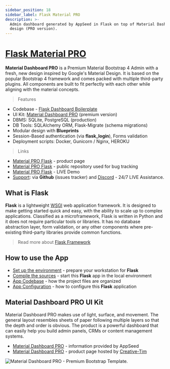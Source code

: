 ```yaml
---
sidebar_position: 18
sidebar_label: Flask Material PRO
description: >-
  Admin dashboard generated by AppSeed in Flask on top of Material Dashboard
  design (PRO version).
---
```


# [Flask Material PRO](https://appseed.us/product/material-dashboard-pro/flask/)

**Material Dashboard PRO** is a Premium Material Bootstrap 4 Admin with a fresh, new design inspired by Google's Material Design. It is based on the popular Bootstrap 4 framework and comes packed with multiple third-party plugins. All components are built to fit perfectly with each other while aligning with the material concepts.

> Features

- Codebase - [Flask Dashboard Boilerplate](../../boilerplate-code/flask-dashboard.mdx)
- UI Kit: [Material Dashboard PRO](../../content/bootstrap-template/material-dashboard-pro.mdx) (premium version)
- DBMS: SQLite, PostgreSQL (production)
- DB Tools: SQLAlchemy ORM, Flask-Migrate (schema migrations)
- Modular design with **Blueprints**
- Session-Based authentication (via **flask_login**), Forms validation
- Deployment scripts: Docker, Gunicorn / Nginx, HEROKU

> Links

- [Material PRO Flask](https://appseed.us/product/material-dashboard-pro/flask/) - product page
- [Material PRO Flask](https://github.com/app-generator/flask-dashboard-material-pro) - public repository used for bug tracking
- [Material PRO Flask](https://flask-material-dashboard-pro.appseed-srv1.com/) - LIVE Demo
- [Support](https://appseed.us/support): via **Github** (issues tracker) and [Discord](https://discord.gg/fZC6hup) - 24/7 LIVE Assistance.

## What is Flask

**Flask** is a lightweight [WSGI](../../content/what-is/wsgi.mdx) web application framework. It is designed to make getting started quick and easy, with the ability to scale up to complex applications. Classified as a microframework, Flask is written in Python and it does not require particular tools or libraries. It has no database abstraction layer, form validation, or any other components where pre-existing third-party libraries provide common functions.

> Read more about [Flask Framework](../../content/what-is/flask.mdx)

## How to use the App

- [Set up the environment](../../boilerplate-code/flask-dashboard.mdx#environment) - prepare your workstation for **Flask**
- [Compile the sources](../../boilerplate-code/flask-dashboard.mdx#build-the-app-1) - start this **Flask** app in the local environment
- [App Codebase](../../boilerplate-code/flask-dashboard.mdx#app-codebase) - how the project files are organized
- [App Configuration](../../boilerplate-code/flask-dashboard.mdx#app-configuration) - how to configure this **Flask** application

## Material Dashboard PRO UI Kit

Material Dashboard PRO makes use of light, surface, and movement. The general layout resembles sheets of paper following multiple layers so that the depth and order is obvious. The product is a powerful dashboard that can easily help you build admin panels, CRMs or content management systems.

- [Material Dashboard PRO](../../content/bootstrap-template/material-dashboard-pro.mdx) - information provided by AppSeed
- [Material Dashboard PRO](https://bit.ly/3odmcGy) - product page hosted by [Creative-Tim](../../content/partners/creative-tim.mdx)

![Material Dashboard PRO - Premium Bootstrap Template.](../../../static/assets/docs-cover-material-pro.jpg)
